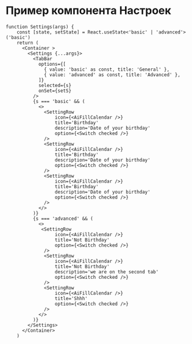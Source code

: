 
<Meta of={Settings} />


# Пример компонента Настроек


```tsx
function Settings(args) {
    const [state, setState] = React.useState<'basic' | 'advanced'>('basic')
    return (
      <Container >
        <Settings {...args}>
          <TabBar
            options={[
              { value: 'basic' as const, title: 'General' },
              { value: 'advanced' as const, title: 'Advanced' },
            ]}
            selected={s}
            onSet={setS}
          />
          {s === 'basic' && (
            <>
              <SettingRow 
                  icon={<AiFillCalendar />}
                  title='Birthday'
                  description='Date of your birthday'
                  option={<Switch checked />}
              />
              <SettingRow 
                  icon={<AiFillCalendar />}
                  title='Birthday'
                  description='Date of your birthday'
                  option={<Switch checked />}
              />
              <SettingRow 
                  icon={<AiFillCalendar />}
                  title='Birthday'
                  description='Date of your birthday'
                  option={<Switch checked />}
              />
            </>
          )}
          {s === 'advanced' && (
            <>
             <SettingRow 
                  icon={<AiFillCalendar />}
                  title='Not Birthday'
                  option={<Switch checked />}
              />
              <SettingRow 
                  icon={<AiFillCalendar />}
                  title='Not Birthday'
                  description='we are on the second tab'
                  option={<Switch checked />}
              />
              <SettingRow 
                  icon={<AiFillCalendar />}
                  title='Shhh'
                  option={<Switch checked />}
              />
            </>
          )}
        </Settings>
      </Container>
    )
```
